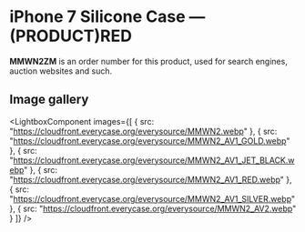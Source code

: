 
# iPhone 7 Silicone Case — (PRODUCT)RED

<Callout type='info' emoji='👉🏻'>**MMWN2ZM** is an order number for this product, used for search engines, auction websites and such.</Callout>

## Image gallery

<LightboxComponent
    images={[
      {
        src: "https://cloudfront.everycase.org/everysource/MMWN2.webp"
      },
      {
        src: "https://cloudfront.everycase.org/everysource/MMWN2_AV1_GOLD.webp"
      },
      {
        src: "https://cloudfront.everycase.org/everysource/MMWN2_AV1_JET_BLACK.webp"
      },
      {
        src: "https://cloudfront.everycase.org/everysource/MMWN2_AV1_RED.webp"
      },
      {
        src: "https://cloudfront.everycase.org/everysource/MMWN2_AV1_SILVER.webp"
      },
      {
        src: "https://cloudfront.everycase.org/everysource/MMWN2_AV2.webp"
      }
    ]}
  />
